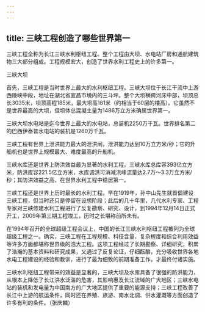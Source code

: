 ```yaml
---
---
---
```

title: 三峡工程创造了哪些世界第一
---




三峡工程全称为长江三峡水利枢纽工程。整个工程由大坝、水电站厂房和通航建筑物三大部分组成。工程规模宏大，创造了世界水利工程史上的许多第一。

三峡大坝



首先，三峡工程是当时世界上最大的水利枢纽工程。三峡大坝位于长江干流中上游西陵峡中段，地址在湖北省宜昌市境内的三斗坪。整个大坝横跨河床中部，坝顶总长3035米，坝顶高程185米，最大坝高181米（约相当于60层的楼高）。它虽然不是世界最高的大坝，但坝体总混凝土量为1486万立方米确属世界第一。

三峡大坝水电站是迄今世界上最大的水电站，总装机2250万千瓦。世界排名第二的巴西伊泰普水电站的装机是1260万千瓦。

三峡工程有世界上泄洪能力最大的泄洪闸，泄洪能力达到10万立方米/秒；它的升船机也是世界上规模最大、难度最高的升船机。

三峡水库还是世界上防洪效益最为显著的水利工程。三峡水库总库容393亿立方米，防洪库容221.5亿立方米，水库调洪可消减洪峰流量达2.7万～3.3万立方米/秒；其防洪效益之高，在世界水利工程中稳居第一。

三峡工程还是世界上历时最长的水利工程。早在1919年，孙中山先生就首倡建设三峡工程，但当时还只是停留在设想阶段；此后的几十年里，几代水利专家、工程专家对三峡修建水利工程进行了反复勘察、研究、设计，到1994年12月14日正式开工，2009年第三期工程竣工，历时之长堪称前所未有。

在1994年召开的全球超级工程会议上，中国的长江三峡水利枢纽工程被列为全球超级工程之一。确实，三峡工程在工程规模、科技含量、复杂程度和综合利用效益等许多方面都堪称世界级的浩大工程。这项工程经过了长期勘察、详细研究，积累了浩瀚的基本资料和研究成果，又通过了反复论证，仔细酝酿，充分吸收世界各地水电工程建设的经验和教训，进行了最为细致的前期准备工作，才最终付诸实施。

三峡水利枢纽工程带来的效益是显著的，三峡大坝及水库具备了很强的防洪能力，从根本上降低了长江洪水泛滥的危害，其影响惠及长江流域的广大地区；三峡水电站的装机和发电量为中国南方的广大地区提供了重要的能源支持；三峡工程改善了长江中上游的航运条件，同时还在养殖、旅游、南水北调、供水灌溉等方面创造了许多有利的条件。（张庆麟）